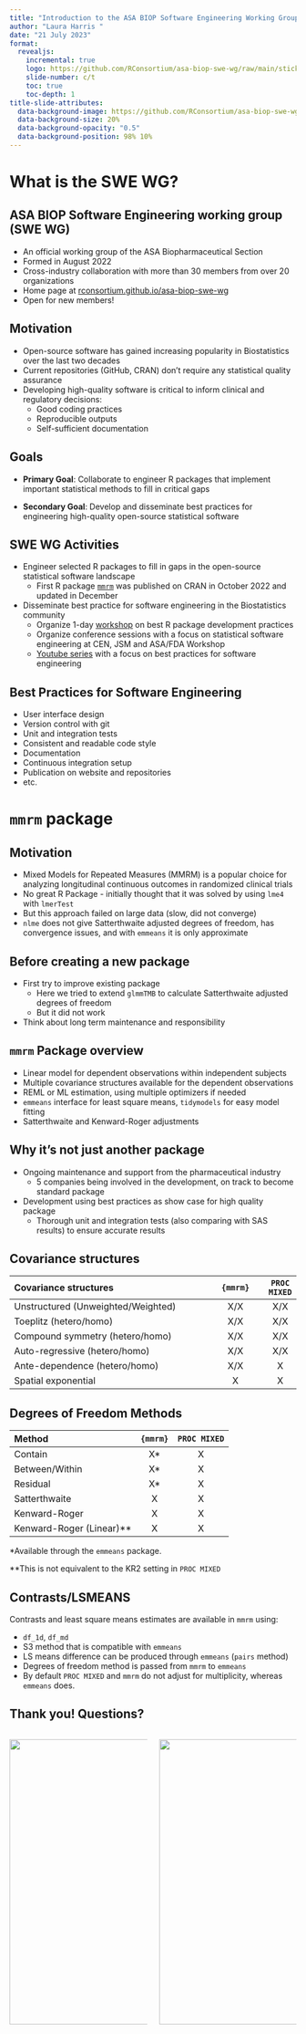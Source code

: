 ```yaml
---
title: "Introduction to the ASA BIOP Software Engineering Working Group and the {mmrm} Package"
author: "Laura Harris "
date: "21 July 2023"
format: 
  revealjs:
    incremental: true
    logo: https://github.com/RConsortium/asa-biop-swe-wg/raw/main/sticker/sticker-1200.png
    slide-number: c/t
    toc: true
    toc-depth: 1
title-slide-attributes: 
  data-background-image: https://github.com/RConsortium/asa-biop-swe-wg/raw/main/sticker/sticker-1200.png
  data-background-size: 20%
  data-background-opacity: "0.5"
  data-background-position: 98% 10%
---
```


# What is the SWE WG?

## ASA BIOP Software Engineering working group (SWE WG)

-   An official working group of the ASA Biopharmaceutical Section
-   Formed in August 2022
-   Cross-industry collaboration with more than 30 members from over 20 organizations
-   Home page at [rconsortium.github.io/asa-biop-swe-wg](https://rconsortium.github.io/asa-biop-swe-wg)
-   Open for new members!

## Motivation

-   Open-source software has gained increasing popularity in Biostatistics over the last two decades
-   Current repositories (GitHub, CRAN) don't require any statistical quality assurance 
-   Developing high-quality software is critical to inform clinical and regulatory decisions:
    - Good coding practices
    - Reproducible outputs
    - Self-sufficient documentation 

## Goals

-   **Primary Goal**: Collaborate to engineer R packages that implement important statistical methods to fill in critical gaps

-   **Secondary Goal**: Develop and disseminate best practices for engineering high-quality open-source statistical software

## SWE WG Activities

-   Engineer selected R packages to fill in gaps in the open-source statistical software landscape
    -  First R package [`mmrm`](https://cran.r-project.org/web/packages/mmrm/index.html) was published on CRAN in October 2022 and updated in December
-   Disseminate best practice for software engineering in the Biostatistics community
    -  Organize 1-day [workshop](https://openpharma.github.io/workshop-r-swe-sf/) on best R package development practices 
    -  Organize conference sessions with a focus on statistical software engineering at CEN, JSM and ASA/FDA Workshop 
    -  [Youtube series](https://www.youtube.com/playlist?list=PL848NFA2PWgCR35n02yn1ZV7JqSu3NMxS) with a focus on best practices for software engineering

## Best Practices for Software Engineering

-  User interface design
-  Version control with git
-  Unit and integration tests
-  Consistent and readable code style
-  Documentation
-  Continuous integration setup 
-  Publication on website and repositories
-  etc.

# `mmrm` package

## Motivation

-   Mixed Models for Repeated Measures (MMRM) is a popular choice for analyzing longitudinal continuous outcomes in randomized clinical trials
-   No great R Package - initially thought that it was solved by using `lme4` with `lmerTest`
-   But this approach failed on large data (slow, did not converge)
-   `nlme` does not give Satterthwaite adjusted degrees of freedom, has convergence issues, and with `emmeans` it is only approximate

## Before creating a new package

- First try to improve existing package
  - Here we tried to extend `glmmTMB` to calculate Satterthwaite adjusted degrees of freedom
  - But it did not work
- Think about long term maintenance and responsibility

## `mmrm` Package overview

-   Linear model for dependent observations within independent subjects
-   Multiple covariance structures available for the dependent observations
-   REML or ML estimation, using multiple optimizers if needed
-   `emmeans` interface for least square means, `tidymodels` for easy model fitting
-   Satterthwaite and Kenward-Roger adjustments

## Why it's not just another package

-   Ongoing maintenance and support from the pharmaceutical industry
    -   5 companies being involved in the development, on track to become standard package
-   Development using best practices as show case for high quality package
    - Thorough unit and integration tests (also comparing with SAS results) to ensure accurate results

## Covariance structures

|       Covariance structures                   | `{mmrm}`   |  `PROC MIXED`  |
|:----------------------------------------------|:------------:|:-----:|
|     Unstructured (Unweighted/Weighted)        |     X/X      |  X/X  |
|     Toeplitz (hetero/homo)      |     X/X      |  X/X  |
| Compound symmetry (hetero/homo) |     X/X      |  X/X  |
|  Auto-regressive (hetero/homo)  |     X/X      |  X/X  |
|  Ante-dependence (hetero/homo)  |     X/X      |  X    |
|        Spatial exponential      |     X        |  X    |

## Degrees of Freedom Methods

|       Method     |  `{mmrm}`      | `PROC MIXED` |
|:---------------- |:----------:|:---:|
|       Contain         |     X*     |  X  |
|       Between/Within  |     X*     |  X  |
|       Residual        |     X*     |  X  |
|       Satterthwaite   |     X      |  X  |
|       Kenward-Roger   |     X      |  X  |
|       Kenward-Roger (Linear)**   |  X|  X  |

*Available through the `emmeans` package.

**This is not equivalent to the KR2 setting in `PROC MIXED`

## Contrasts/LSMEANS

Contrasts and least square means estimates are available in `mmrm` using:

  - `df_1d`, `df_md` 
  - S3 method that is compatible with `emmeans`
  - LS means difference can be produced through `emmeans` (`pairs` method)
  - Degrees of freedom method is passed from `mmrm` to `emmeans`
  - By default `PROC MIXED` and `mmrm` do not adjust for multiplicity, whereas `emmeans` does.

## Thank you! Questions?

::: columns
::: {.column width="50%"}
![](https://github.com/openpharma/mmrm/raw/main/man/figures/logo.png){height="500"}
:::

::: {.column width="50%"}
![](https://github.com/RConsortium/asa-biop-swe-wg/raw/main/sticker/sticker-1200.png){height="500"}
:::
:::
